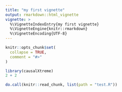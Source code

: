 ```yaml
---
title: "my first vignette"
output: rmarkdown::html_vignette
vignette: >
  %\VignetteIndexEntry{my first vignette}
  %\VignetteEngine{knitr::rmarkdown}
  %\VignetteEncoding{UTF-8}
---
```


```r
knitr::opts_chunk$set(
  collapse = TRUE,
  comment = "#>"
)
```

```r
library(causalXtreme)
2 + 2
```

```r
do.call(knitr::read_chunk, list(path = "test.R"))

```

```r

```

